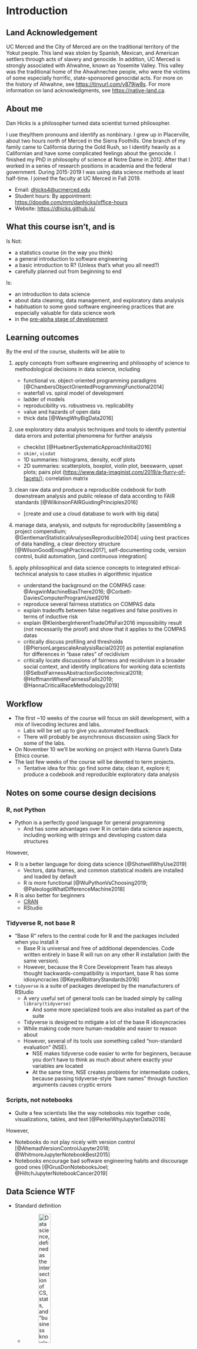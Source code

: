 # Introduction

## Land Acknowledgement ##

UC Merced and the City of Merced are on the traditional territory of the Yokut people.  This land was stolen by Spanish, Mexican, and American settlers through acts of slavery and genocide.  In addition, UC Merced is strongly associated with Ahwahne, known as Yosemite Valley.  This valley was the traditional home of the Ahwahnechee people, who were the victims of some especially horrific, state-sponsored genocidal acts.  For more on the history of Ahwahne, see <https://tinyurl.com/y879jw8s>.  For more information on land acknowledgments, see <https://native-land.ca>.  


## About me ##

Dan Hicks is a philosopher turned data scientist turned philosopher.  

I use they/them pronouns and identify as nonbinary.  I grew up in Placerville, about two hours north of Merced in the Sierra Foothills.  One branch of my family came to California during the Gold Rush, so I identify heavily as a Californian and have some complicated feelings about the genocide.  I finished my PhD in philosophy of science at Notre Dame in 2012.  After that I worked in a series of research positions in academia and the federal government.  During 2015-2019 I was using data science methods at least half-time.  I joined the faculty at UC Merced in Fall 2019.  

- Email: <dhicks4@ucmerced.edu>
- Student hours: By appointment: <https://doodle.com/mm/danhicks/office-hours>
- Website: <https://dhicks.github.io/>


## What this course isn't, and is ##

Is Not: 

- a statistics course (in the way you think)
- a general introduction to software engineering
- a basic introduction to R? (Unless that's what you all need?)
- carefully planned out from beginning to end

Is: 

- an introduction to data science
- about data cleaning, data management, and exploratory data analysis
- habituation to some good software engineering practices that are especially valuable for data science work
- in the [pre-alpha stage of development](https://en.wikipedia.org/wiki/Software_release_life_cycle#Pre-alpha)

## Learning outcomes ##

By the end of the course, students will be able to 

1. apply concepts from software engineering and philosophy of science to methodological decisions in data science, including
	- functional vs. object-oriented programming paradigms [@ChambersObjectOrientedProgrammingFunctional2014]
	- waterfall vs. spiral model of development
	- ladder of models
	- reproducibility vs. robustness vs. replicability
	- value and hazards of open data
	- thick data [@WangWhyBigData2016]

3. use exploratory data analysis techniques and tools to identify potential data errors and potential phenomena for further analysis
	- checklist [@HuebnerSystematicApproachInitial2016]
	- `skimr`, `visdat`
	- 1D summaries: histograms, density, ecdf plots
	- 2D summaries: scatterplots, boxplot, violin plot, beeswarm, upset plots; pairs plot (<https://www.data-imaginist.com/2019/a-flurry-of-facets/>); correlation matrix

2. clean raw data and produce a reproducible codebook for both downstream analysis and public release of data according to FAIR standards [@WilkinsonFAIRGuidingPrinciples2016]
	- [create and use a cloud database to work with big data]

4. manage data, analysis, and outputs for reproducibility [assembling a project compendium; @GentlemanStatisticalAnalysesReproducible2004] using best practices of data handling, a clear directory structure [@WilsonGoodEnoughPractices2017], self-documenting code, version control, build automation, [and continuous integration] 

5. apply philosophical and data science concepts to integrated ethical-technical analysis to case studies in algorithmic injustice
    - understand the background on the COMPAS case:  @AngwinMachineBiasThere2016; @Corbett-DaviesComputerProgramUsed2016
	- reproduce several fairness statistics on COMPAS data
	- explain tradeoffs between false negatives and false positives in terms of inductive risk
	- explain @KleinbergInherentTradeOffsFair2016 impossibility result (not necessarily the proof) and show that it applies to the COMPAS datas
	- critically discuss profiling and thresholds [@PiersonLargescaleAnalysisRacial2020] as potential explanation for differences in "base rates" of recidivism
	- critically locate discussions of fairness and recidivism in a broader social context, and identify implications for working data scientists [@SelbstFairnessAbstractionSociotechnical2018; @HoffmannWhereFairnessFails2019; @HannaCriticalRaceMethodology2019]

## Workflow ##

- The first ~10 weeks of the course will focus on skill development, with a mix of livecoding lectures and labs.  
    - Labs will be set up to give you automated feedback.  
    - There will probably be asynchronous discussion using Slack for some of the labs. 
- On November 10 we'll be working on project with Hanna Gunn's Data Ethics course.  
- The last few weeks of the course will be devoted to term projects.  
    - Tentative idea for this:  go find some data; clean it, explore it; produce a codebook and reproducible exploratory data analysis


## Notes on some course design decisions ##

### R, not Python ###

- Python is a perfectly good language for general programming
    - And has some advantages over R in certain data science aspects, including working with strings and developing custom data structures

However, 

- R is a better language for doing data science [@ShotwellWhyUse2019]
    - Vectors, data frames, and common statistical models are installed and loaded by default
    - R is more functional [@WuPythonVsChoosing2019; @PaleologoWhatDifferenceMachine2018]
    
- R is also better for beginners
    - [CRAN](https://twitter.com/kccarrell/status/1030482372775620613)
    - RStudio
    
### Tidyverse R, not base R ###

- "Base R" refers to the central code for R and the packages included when you install it
    - Base R is universal and free of additional dependencies.  Code written entirely in base R will run on any other R installation (with the same version). 
    - However, because the R Core Development Team has always thought backwards-compatibility is important, base R has some idiosyncracies [@KeyesRbitraryStandards2016]
    
- `tidyverse` is a suite of packages developed by the manufacturers of RStudio
    - A very useful set of general tools can be loaded simply by calling `library(tidyverse)`
        - And some more specialized tools are also installed as part of the suite
    - Tidyverse is designed to mitigate a lot of the base R idiosyncracies
    - While making code more human-readable and easier to reason about
    - However, several of its tools use something called "non-standard evaluation" (NSE). 
        - NSE makes tidyverse code easier to write for beginners, because you don't have to think as much about where exactly your variables are located
        - At the same time, NSE creates problems for intermediate coders, because passing tidyverse-style "bare names" through function arguments causes cryptic errors

### Scripts, not notebooks ###

- Quite a few scientists like the way notebooks mix together code, visualizations, tables, and text [@PerkelWhyJupyterData2018]

However, 

- Notebooks do not play nicely with version control  [@AhemadVersionControlJupyter2018; @WhitmoreJupyterNotebookBest2015]
- Notebooks encourage bad software engineering habits and discourage good ones [@GrusDonNotebooksJoel; @HiltchJupyterNotebookCancer2019]


## Data Science WTF ##

- Standard definition
    - ![Data science, defined as the intersection of CS, stats, and "business knowledge"](images/Abisiga.jpg){ width=30% }
    - Source: <https://www.kdnuggets.com/2020/08/top-10-lists-data-science.html>
    - The intersection of computer science/software engineering, statistics, and "business knowledge"
    - But this focuses on the tools and techniques, not the epistemic and practical *goals* of data science

- To understand my definition, first let's talk about *data*
    - *Representational view*: data are "reliable representations of reality which are produced via the interaction between humans and the world"
        - "the production of data is equivalent to 'capturing' features of the world that can be used for systematic study"
        - "data as 'raw' products of research, which are as close as it gets to unmediated knowledge of reality"
        - data provide "an objective foundation for the acquisition of knowledge"
        - **data become data when they're produced according to a standardized measurement process**

    - *Relational view*: "data are objects that are treated as potential or actual evidence for scientific claims in ways that can, at least in principle, be scrutinised and accounted for"
        - "any object can be used as a datum, or stop being used as such, depending on the circumstances"
        - **data become data when they're used as evidence** [@LeonelliScientificResearchBig2020]
        - Note implications for ideas of "unmediated knowledge" and "objective foundation"
        
- Data science ≠ lab science (often)
    - data collection isn't standardized
        - found (or bought), not made
        - data as byproduct
        - ex: scraping from Twitter, Wikipedia, administrative records
    - remixing and recombining data
        - ex: pesticide use + Census data in @HicksCensusDemographicsChlorpyrifos2020
    - data first, questions later
    - **relational view is often a better fit**
    
- The goal of data science
    - to *produce data*
    - to transform objects such that they can be used as evidence
    
    
